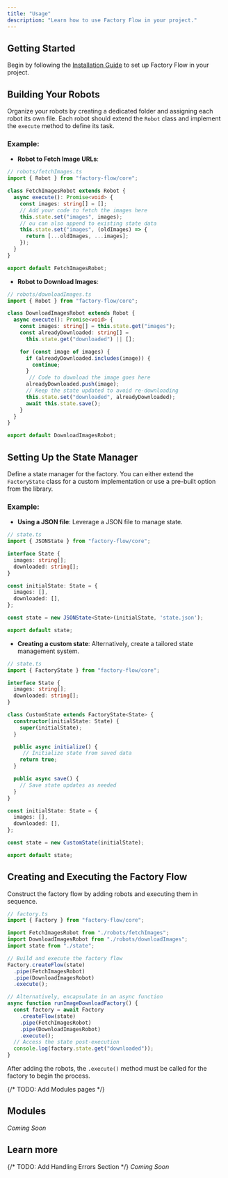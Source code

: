 ```yaml
---
title: "Usage"
description: "Learn how to use Factory Flow in your project."
---
```



## Getting Started

Begin by following the [Installation Guide](/docs/js/getting-started/installation) to set up Factory Flow in your project.


## Building Your Robots


Organize your robots by creating a dedicated folder and assigning each robot its own file. Each robot should extend the `Robot` class and implement the `execute` method to define its task.

### Example:

- **Robot to Fetch Image URLs**:

```ts
// robots/fetchImages.ts
import { Robot } from "factory-flow/core";

class FetchImagesRobot extends Robot {
  async execute(): Promise<void> {
    const images: string[] = [];
    // Add your code to fetch the images here
    this.state.set("images", images);
    // ou can also append to existing state data
    this.state.set("images", (oldImages) => {
      return [...oldImages, ...images];
    });
  }
}

export default FetchImagesRobot;
```
- **Robot to Download Images**:

```ts
// robots/downloadImages.ts
import { Robot } from "factory-flow/core";

class DownloadImagesRobot extends Robot {
  async execute(): Promise<void> {
    const images: string[] = this.state.get("images");
    const alreadyDownloaded: string[] = 
      this.state.get("downloaded") || [];

    for (const image of images) {
      if (alreadyDownloaded.includes(image)) {
        continue;
      }
       // Code to download the image goes here
      alreadyDownloaded.push(image);
      // Keep the state updated to avoid re-downloading
      this.state.set("downloaded", alreadyDownloaded);
      await this.state.save();
    }
  }
}

export default DownloadImagesRobot;
```

## Setting Up the State Manager

Define a state manager for the factory. You can either extend the `FactoryState` class for a custom implementation or use a pre-built option from the library.

### Example:

- **Using a JSON file**: Leverage a JSON file to manage state.

```ts
// state.ts
import { JSONState } from "factory-flow/core";

interface State {
  images: string[];
  downloaded: string[];
}

const initialState: State = {
  images: [],
  downloaded: [],
};

const state = new JSONState<State>(initialState, 'state.json');

export default state;
```

- **Creating a custom state**: Alternatively, create a tailored state management system.

```ts
// state.ts
import { FactoryState } from "factory-flow/core";

interface State {
  images: string[];
  downloaded: string[];
}

class CustomState extends FactoryState<State> {
  constructor(initialState: State) {
    super(initialState);
  }

  public async initialize() {
     // Initialize state from saved data
    return true;
  }

  public async save() {
    // Save state updates as needed
  }
}

const initialState: State = {
  images: [],
  downloaded: [],
};

const state = new CustomState(initialState);

export default state;
```

## Creating and Executing the Factory Flow

Construct the factory flow by adding robots and executing them in sequence.

```ts
// factory.ts
import { Factory } from "factory-flow/core";

import FetchImagesRobot from "./robots/fetchImages";
import DownloadImagesRobot from "./robots/downloadImages";
import state from "./state";

// Build and execute the factory flow
Factory.createFlow(state)
  .pipe(FetchImagesRobot)
  .pipe(DownloadImagesRobot)
  .execute();

// Alternatively, encapsulate in an async function
async function runImageDownloadFactory() {
  const factory = await Factory
    .createFlow(state)
    .pipe(FetchImagesRobot)
    .pipe(DownloadImagesRobot)
    .execute();
  // Access the state post-execution
  console.log(factory.state.get("downloaded"));
}

```

After adding the robots, the `.execute()` method must be called for the factory to begin the process.

{/* TODO: Add Modules pages */}
## Modules
<i>Coming Soon</i>

## Learn more

{/* TODO: Add Handling Errors Section */}
<i>Coming Soon</i>
